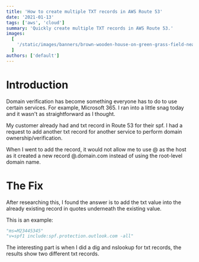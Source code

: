 ```yaml
---
title: 'How to create multiple TXT records in AWS Route 53'
date: '2021-01-13'
tags: ['aws', 'cloud']
summary: 'Quickly create multiple TXT records in AWS Route 53.'
images:
  [
    '/static/images/banners/brown-wooden-house-on-green-grass-field-near-green-mountains-during-daytime__dangcong__TMa0l7fdSW8.jpeg',
  ]
authors: ['default']
---
```

# Introduction

Domain verification has become something everyone has to do to use certain services. For example, Microsoft 365. I ran into a little snag today and it wasn't as straightforward as I thought.

My customer already had and txt record in Route 53 for their spf. I had a request to add another txt record for another service to perform domain ownership/verification.

When I went to add the record, it would not allow me to use @ as the host as it created a new record @.domain.com instead of using the root-level domain name.

# The Fix
After researching this, I found the answer is to add the txt value into the already existing record in quotes underneath the existing value.

This is an example:

```python
"ms=M23445345"
"v=spf1 include:spf.protection.outlook.com -all"
```

The interesting part is when I did a dig and nslookup for txt records, the results show two different txt records.
